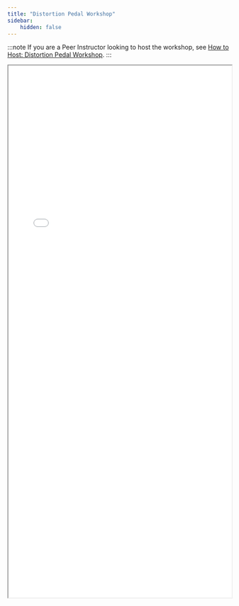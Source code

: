 ```yaml
---
title: "Distortion Pedal Workshop"
sidebar:
    hidden: false
---
```


:::note
If you are a Peer Instructor looking to host the workshop, see [How to Host: Distortion Pedal Workshop](/workshop/benchtop-distortion-pedal-internal/).
:::

<iframe src="/benchtop-distortion-pedal-slides.pdf" width="100%" height="1200px" style="min-height: 450px">
  <embed src="/benchtop-distortion-pedal-slides.pdf" type="application/pdf" />
</iframe>
